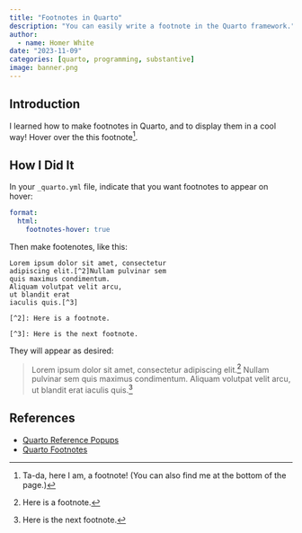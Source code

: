 ```yaml
---
title: "Footnotes in Quarto"
description: "You can easily write a footnote in the Quarto framework."
author:
  - name: Homer White
date: "2023-11-09"
categories: [quarto, programming, substantive]
image: banner.png
---
```


## Introduction

I learned how to make footnotes in Quarto, and to display them in a cool way! Hover over the this footnote[^1].

[^1]: Ta-da, here I am, a footnote!  (You can also find me at the bottom of the page.)

## How I Did It

In your `_quarto.yml` file, indicate that you want footnotes to appear on hover:

```.yml
format:
  html:
    footnotes-hover: true
```

Then make footenotes, like this:

```
Lorem ipsum dolor sit amet, consectetur 
adipiscing elit.[^2]Nullam pulvinar sem 
quis maximus condimentum. 
Aliquam volutpat velit arcu, 
ut blandit erat 
iaculis quis.[^3]

[^2]: Here is a footnote.

[^3]: Here is the next footnote.
```

They will appear as desired:

>Lorem ipsum dolor sit amet, consectetur adipiscing elit.[^2]
Nullam pulvinar sem quis maximus condimentum. Aliquam volutpat velit arcu, ut blandit erat iaculis quis.[^3]

[^2]: Here is a footnote.

[^3]: Here is the next footnote.

## References

* [Quarto Reference Popups](https://quarto.org/docs/output-formats/html-basics.html#reference-popups)
* [Quarto Footnotes](https://quarto.org/docs/authoring/footnotes-and-citations.html)
